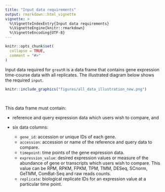 ```yaml
---
title: "Input data requirements"
output: rmarkdown::html_vignette
vignette: >
  %\VignetteIndexEntry{Input data requirements}
  %\VignetteEngine{knitr::rmarkdown}
  %\VignetteEncoding{UTF-8}
---
```


```r
knitr::opts_chunk$set(
  collapse = TRUE,
  comment = "#>"
)
```


Input data required for `greatR` is a data frame that contains gene expression time-course data with all replicates. The illustrated diagram below shows the required `input`. 


```r
knitr::include_graphics("figures/all_data_illustration_new.png")
```

<br>

This data frame must contain:

- reference and query expression data which users wish to compare, and
- six data columns: 

  - `gene_id`: accession or unique IDs of each gene. 
  - `accession`: accession or name of the reference and query data to compare.
  - `timepoint`: time points of the gene expression data.
  - `expression_value`: desired expression values or measure of the abundance of gene or transcripts which users wish to compare. This value can be RPM, RPKM, FPKM, TPM, TMM, DESeq, SCnorm, GeTMM, ComBat-Seq and raw reads counts.
  - `replicate`: biological replicate IDs for an expression value at a particular time point.

